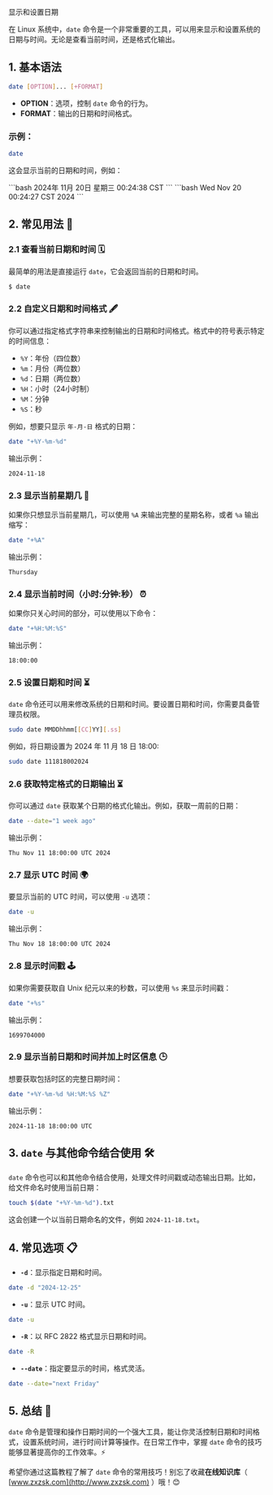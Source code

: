 显示和设置日期




在 Linux 系统中，`date` 命令是一个非常重要的工具，可以用来显示和设置系统的日期与时间。无论是查看当前时间，还是格式化输出。



## 1. 基本语法

```bash
date [OPTION]... [+FORMAT]
```

- **OPTION**：选项，控制 `date` 命令的行为。
- **FORMAT**：输出的日期和时间格式。

### 示例：

```bash
date
```

这会显示当前的日期和时间，例如：

<Tabs>
<TabItem value="中文" label="中文" default>
    ```bash
    2024年 11月 20日 星期三 00:24:38 CST
    ```
</TabItem>
<TabItem value="英文" label="English">
    ```bash
    Wed Nov 20 00:24:27 CST 2024
    ```
</TabItem>
</Tabs>

## 2. 常见用法 🎯

### 2.1 查看当前日期和时间 🗓️

最简单的用法是直接运行 `date`，它会返回当前的日期和时间。

```bash
$ date
```

### 2.2 自定义日期和时间格式 🖋️

你可以通过指定格式字符串来控制输出的日期和时间格式。格式中的符号表示特定的时间信息：

- `%Y`：年份（四位数）
- `%m`：月份（两位数）
- `%d`：日期（两位数）
- `%H`：小时（24小时制）
- `%M`：分钟
- `%S`：秒

例如，想要只显示 `年-月-日` 格式的日期：

```bash
date "+%Y-%m-%d"
```

输出示例：

```
2024-11-18
```

### 2.3 显示当前星期几 📅

如果你只想显示当前星期几，可以使用 `%A` 来输出完整的星期名称，或者 `%a` 输出缩写：

```bash
date "+%A"
```

输出示例：

```
Thursday
```

### 2.4 显示当前时间（小时:分钟:秒） ⏰

如果你只关心时间的部分，可以使用以下命令：

```bash
date "+%H:%M:%S"
```

输出示例：

```
18:00:00
```

### 2.5 设置日期和时间 ⏳

`date` 命令还可以用来修改系统的日期和时间。要设置日期和时间，你需要具备管理员权限。

```bash
sudo date MMDDhhmm[[CC]YY][.ss]
```

例如，将日期设置为 2024 年 11 月 18 日 18:00:

```bash
sudo date 111818002024
```

### 2.6 获取特定格式的日期输出 ⏳

你可以通过 `date` 获取某个日期的格式化输出。例如，获取一周前的日期：

```bash
date --date="1 week ago"
```

输出示例：

```
Thu Nov 11 18:00:00 UTC 2024
```

### 2.7 显示 UTC 时间 🌍

要显示当前的 UTC 时间，可以使用 `-u` 选项：

```bash
date -u
```

输出示例：

```
Thu Nov 18 18:00:00 UTC 2024
```

### 2.8 显示时间戳 🕹️

如果你需要获取自 Unix 纪元以来的秒数，可以使用 `%s` 来显示时间戳：

```bash
date "+%s"
```

输出示例：

```
1699704000
```

### 2.9 显示当前日期和时间并加上时区信息 🕒

想要获取包括时区的完整日期时间：

```bash
date "+%Y-%m-%d %H:%M:%S %Z"
```

输出示例：

```
2024-11-18 18:00:00 UTC
```

## 3. `date` 与其他命令结合使用 🛠️

`date` 命令也可以和其他命令结合使用，处理文件时间戳或动态输出日期。比如，给文件命名时使用当前日期：

```bash
touch $(date "+%Y-%m-%d").txt
```

这会创建一个以当前日期命名的文件，例如 `2024-11-18.txt`。

## 4. 常见选项 📋

- **`-d`**：显示指定日期和时间。
  
```bash
date -d "2024-12-25"
```

- **`-u`**：显示 UTC 时间。
  
```bash
date -u
```

- **`-R`**：以 RFC 2822 格式显示日期和时间。
  
```bash
date -R
```

- **`--date`**：指定要显示的时间，格式灵活。

```bash
date --date="next Friday"
```

## 5. 总结 🎯

`date` 命令是管理和操作日期时间的一个强大工具，能让你灵活控制日期和时间格式，设置系统时间，进行时间计算等操作。在日常工作中，掌握 `date` 命令的技巧能够显著提高你的工作效率。⚡

希望你通过这篇教程了解了 `date` 命令的常用技巧！别忘了收藏**在线知识库**（ [www.zxzsk.com](http://www.zxzsk.com) ）哦！😊